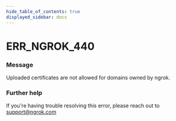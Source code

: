```yaml
---
hide_table_of_contents: true
displayed_sidebar: docs
---
```



# ERR_NGROK_440

### Message
Uploaded certificates are not allowed for domains owned by ngrok.

<ErrorDetails error='err_ngrok_440' />


### Further help
If you're having trouble resolving this error, please reach out to [support@ngrok.com](mailto:support@ngrok.com?subject=Help%20with%20ERR_NGROK_440)

